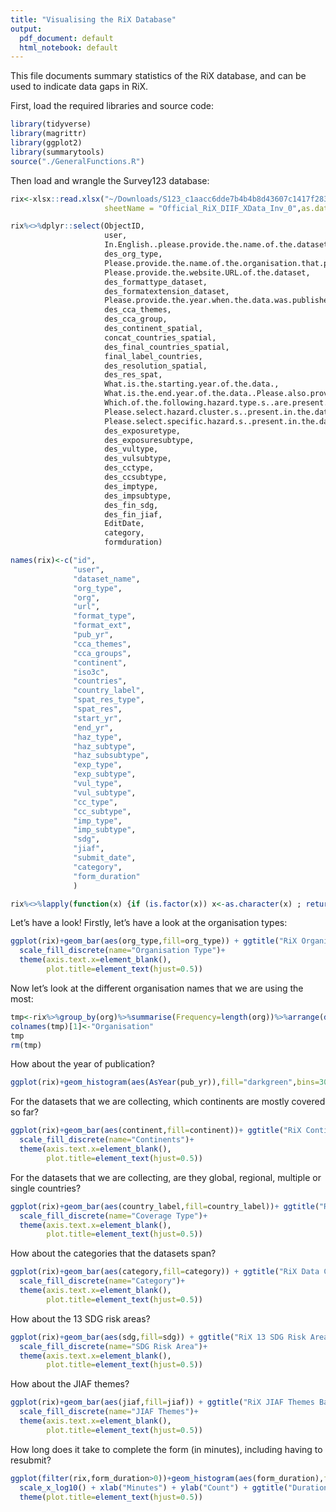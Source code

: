 ```yaml
---
title: "Visualising the RiX Database"
output:
  pdf_document: default
  html_notebook: default
---
```

This file documents summary statistics of the RiX database, and can be used to indicate data gaps in RiX.

First, load the required libraries and source code:
```r
library(tidyverse)
library(magrittr)
library(ggplot2)
library(summarytools)
source("./GeneralFunctions.R")
```

Then load and wrangle the Survey123 database:
```r
rix<-xlsx::read.xlsx("~/Downloads/S123_c1aacc6dde7b4b4b8d43607c1417f283_EXCEL(4).xlsx",
                     sheetName = "Official_RiX_DIIF_XData_Inv_0",as.data.frame = T)

rix%<>%dplyr::select(ObjectID,
                     user,
                     In.English..please.provide.the.name.of.the.dataset,
                     des_org_type,
                     Please.provide.the.name.of.the.organisation.that.produced.the.dataset,
                     Please.provide.the.website.URL.of.the.dataset,
                     des_formattype_dataset,
                     des_formatextension_dataset,
                     Please.provide.the.year.when.the.data.was.published..please.also.provide.the.month.if.known.,
                     des_cca_themes,
                     des_cca_group,
                     des_continent_spatial,
                     concat_countries_spatial,
                     des_final_countries_spatial,
                     final_label_countries,
                     des_resolution_spatial,
                     des_res_spat,
                     What.is.the.starting.year.of.the.data.,
                     What.is.the.end.year.of.the.data..Please.also.provide.the.month.if.known.,
                     Which.of.the.following.hazard.type.s..are.present.in.the.data.,
                     Please.select.hazard.cluster.s..present.in.the.data,
                     Please.select.specific.hazard.s..present.in.the.data,
                     des_exposuretype,
                     des_exposuresubtype,
                     des_vultype,
                     des_vulsubtype,
                     des_cctype,
                     des_ccsubtype,
                     des_imptype,
                     des_impsubtype,
                     des_fin_sdg,
                     des_fin_jiaf,
                     EditDate,
                     category,
                     formduration)

names(rix)<-c("id",
              "user",
              "dataset_name",
              "org_type",
              "org",
              "url",
              "format_type",
              "format_ext",
              "pub_yr",
              "cca_themes",
              "cca_groups",
              "continent",
              "iso3c",
              "countries",
              "country_label",
              "spat_res_type",
              "spat_res",
              "start_yr",
              "end_yr",
              "haz_type",
              "haz_subtype",
              "haz_subsubtype",
              "exp_type",
              "exp_subtype",
              "vul_type",
              "vul_subtype",
              "cc_type",
              "cc_subtype",
              "imp_type",
              "imp_subtype",
              "sdg",
              "jiaf",
              "submit_date",
              "category",
              "form_duration"
              )

rix%<>%lapply(function(x) {if (is.factor(x)) x<-as.character(x) ; return(x)})%>%as.data.frame(stringsAsFactors=F)
```

Let's have a look! Firstly, let's have a look at the organisation types:
```r
ggplot(rix)+geom_bar(aes(org_type,fill=org_type)) + ggtitle("RiX Organisation Type Bar Chart") +
  scale_fill_discrete(name="Organisation Type")+
  theme(axis.text.x=element_blank(),
        plot.title=element_text(hjust=0.5))
```
Now let's look at the different organisation names that we are using the most:
```r
tmp<-rix%>%group_by(org)%>%summarise(Frequency=length(org))%>%arrange(desc(Frequency))
colnames(tmp)[1]<-"Organisation"
tmp
rm(tmp)
```

How about the year of publication?
```r
ggplot(rix)+geom_histogram(aes(AsYear(pub_yr)),fill="darkgreen",bins=30)
```
For the datasets that we are collecting, which continents are mostly covered so far?
```r
ggplot(rix)+geom_bar(aes(continent,fill=continent))+ ggtitle("RiX Continents Bar Chart") +
  scale_fill_discrete(name="Continents")+
  theme(axis.text.x=element_blank(),
        plot.title=element_text(hjust=0.5))
```
For the datasets that we are collecting, are they global, regional, multiple or single countries?
```r
ggplot(rix)+geom_bar(aes(country_label,fill=country_label))+ ggtitle("RiX Country Coverage Groups Bar Chart") +
  scale_fill_discrete(name="Coverage Type")+
  theme(axis.text.x=element_blank(),
        plot.title=element_text(hjust=0.5))
```
How about the categories that the datasets span?
```r
ggplot(rix)+geom_bar(aes(category,fill=category)) + ggtitle("RiX Data Categories Bar Chart") +
  scale_fill_discrete(name="Category")+
  theme(axis.text.x=element_blank(),
        plot.title=element_text(hjust=0.5))
```
How about the 13 SDG risk areas?
```r
ggplot(rix)+geom_bar(aes(sdg,fill=sdg)) + ggtitle("RiX 13 SDG Risk Areas Bar Chart") +
  scale_fill_discrete(name="SDG Risk Area")+
  theme(axis.text.x=element_blank(),
        plot.title=element_text(hjust=0.5))
```
How about the JIAF themes?
```r
ggplot(rix)+geom_bar(aes(jiaf,fill=jiaf)) + ggtitle("RiX JIAF Themes Bar Chart") +
  scale_fill_discrete(name="JIAF Themes")+
  theme(axis.text.x=element_blank(),
        plot.title=element_text(hjust=0.5))
```

How long does it take to complete the form (in minutes), including having to resubmit?
```r
ggplot(filter(rix,form_duration>0))+geom_histogram(aes(form_duration),fill="darkorange3")+
  scale_x_log10() + xlab("Minutes") + ylab("Count") + ggtitle("Duration to Complete DIIF")+
  theme(plot.title=element_text(hjust=0.5))
```



<!-- Add a new chunk by clicking the *Insert Chunk* button on the toolbar or by pressing *Ctrl+Alt+I*. -->

<!-- When you save the notebook, an HTML file containing the code and output will be saved alongside it (click the *Preview* button or press *Ctrl+Shift+K* to preview the HTML file). -->

<!-- The preview shows you a rendered HTML copy of the contents of the editor. Consequently, unlike *Knit*, *Preview* does not run any R code chunks. Instead, the output of the chunk when it was last run in the editor is displayed. -->
